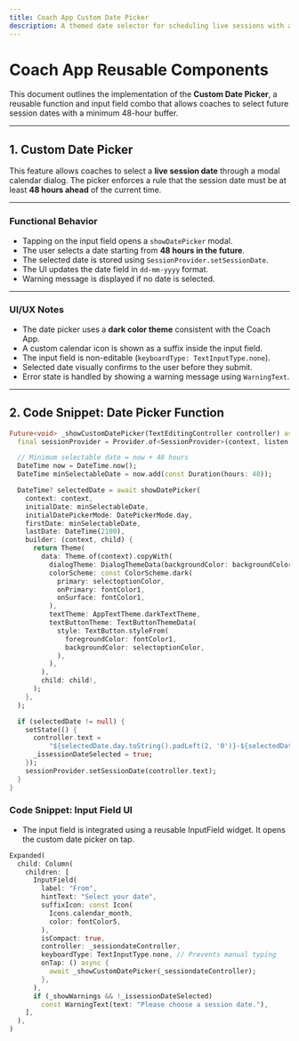 ```yaml
---
title: Coach App Custom Date Picker
description: A themed date selector for scheduling live sessions with a 48-hour restriction
---
```



# Coach App Reusable Components

This document outlines the implementation of the **Custom Date Picker**, a reusable function and input field combo that allows coaches to select future session dates with a minimum 48-hour buffer.

---

## 1. Custom Date Picker

This feature allows coaches to select a **live session date** through a modal calendar dialog. The picker enforces a rule that the session date must be at least **48 hours ahead** of the current time.

---

### Functional Behavior

- Tapping on the input field opens a `showDatePicker` modal.
- The user selects a date starting from **48 hours in the future**.
- The selected date is stored using `SessionProvider.setSessionDate`.
- The UI updates the date field in `dd-mm-yyyy` format.
- Warning message is displayed if no date is selected.

---

### UI/UX Notes

- The date picker uses a **dark color theme** consistent with the Coach App.
- A custom calendar icon is shown as a suffix inside the input field.
- The input field is non-editable (`keyboardType: TextInputType.none`).
- Selected date visually confirms to the user before they submit.
- Error state is handled by showing a warning message using `WarningText`.

---

## 2. Code Snippet: Date Picker Function

```dart
Future<void> _showCustomDatePicker(TextEditingController controller) async {
  final sessionProvider = Provider.of<SessionProvider>(context, listen: false);

  // Minimum selectable date = now + 48 hours
  DateTime now = DateTime.now();
  DateTime minSelectableDate = now.add(const Duration(hours: 48));

  DateTime? selectedDate = await showDatePicker(
    context: context,
    initialDate: minSelectableDate,
    initialDatePickerMode: DatePickerMode.day,
    firstDate: minSelectableDate,
    lastDate: DateTime(2100),
    builder: (context, child) {
      return Theme(
        data: Theme.of(context).copyWith(
          dialogTheme: DialogThemeData(backgroundColor: backgroundColor),
          colorScheme: const ColorScheme.dark(
            primary: selectoptionColor,
            onPrimary: fontColor1,
            onSurface: fontColor1,
          ),
          textTheme: AppTextTheme.darkTextTheme,
          textButtonTheme: TextButtonThemeData(
            style: TextButton.styleFrom(
              foregroundColor: fontColor1,
              backgroundColor: selectoptionColor,
            ),
          ),
        ),
        child: child!,
      );
    },
  );

  if (selectedDate != null) {
    setState(() {
      controller.text =
          "${selectedDate.day.toString().padLeft(2, '0')}-${selectedDate.month.toString().padLeft(2, '0')}-${selectedDate.year}";
      _issessionDateSelected = true;
    });
    sessionProvider.setSessionDate(controller.text);
  }
}
```

### Code Snippet: Input Field UI

- The input field is integrated using a reusable InputField widget. It opens the custom date picker on tap.

```dart
Expanded(
  child: Column(
    children: [
      InputField(
        label: "From",
        hintText: "Select your date",
        suffixIcon: const Icon(
          Icons.calendar_month,
          color: fontColor5,
        ),
        isCompact: true,
        controller: _sessiondateController,
        keyboardType: TextInputType.none, // Prevents manual typing
        onTap: () async {
          await _showCustomDatePicker(_sessiondateController);
        },
      ),
      if (_showWarnings && !_issessionDateSelected)
        const WarningText(text: "Please choose a session date."),
    ],
  ),
)

```
